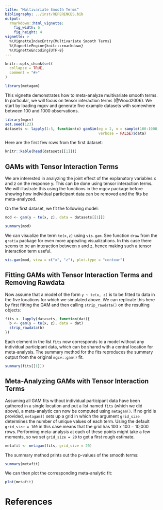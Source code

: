 ```yaml
---
title: "Multivariate Smooth Terms"
bibliography: ../inst/REFERENCES.bib
output: 
  rmarkdown::html_vignette:
    fig_width: 6
    fig_height: 4
vignette: >
  %\VignetteIndexEntry{Multivariate Smooth Terms}
  %\VignetteEngine{knitr::rmarkdown}
  %\VignetteEncoding{UTF-8}
---
```


```r
knitr::opts_chunk$set(
  collapse = TRUE,
  comment = "#>"
)
```

```r
library(metagam)
```

This vignette demonstrates how to meta-analyze multivariate smooth terms. In particular, we will focus on tensor interaction terms (@Wood2006). We start by loading mgcv and generate five example datasets with somewhere between 100 and 1000 observations.

```r
library(mgcv)
set.seed(123)
datasets <- lapply(1:5, function(x) gamSim(eg = 2, n = sample(100:1000, 1), 
                                           verbose = FALSE)$data)
```

Here are the first few rows from the first dataset:

```r
knitr::kable(head(datasets[[1]]))
```

## GAMs with Tensor Interaction Terms

We are interested in analyzing the joint effect of the explanatory variables x and z on the response y. This can be done using tensor interaction terms. We will illustrate this using the functions in the mgcv package before showing how individual participant data can be removed and the fits be meta-analyzed.

On the first dataset, we fit the following model:

```r
mod <- gam(y ~ te(x, z), data = datasets[[1]])
```

```r
summary(mod)
```

We can visualize the term `te(x,z)` using `vis.gam`. See function `draw` from the `gratia` package for even more appealing visualizations. In this case there seems to be an interaction between x and z, hence making such a tensor interaction term useful.

```r
vis.gam(mod, view = c("x", "z"), plot.type = "contour")
```

## Fitting GAMs with Tensor Interaction Terms and Removing Rawdata

Now assume that a model of the form `y ~ te(x, z)` is to be fitted to data in the five locations for which we simulated above. We can replicate this here by first fitting the GAM and then calling `strip_rawdata()` on the resulting objects:

```r
fits <- lapply(datasets, function(dat){
  b <- gam(y ~ te(x, z), data = dat)
  strip_rawdata(b)
})
```

Each element in the list `fits` now corresponds to a model without any individual participant data, which can be shared with a central location for meta-analysis. The summary method for the fits reproduces the summary output from the original `mgcv::gam()` fit.

```r
summary(fits[[1]])
```


## Meta-Analyzing GAMs with Tensor Interaction Terms

Assuming all GAM fits without individual participant data have been gathered in a single location and put a list named `fits` (which we did above), a meta-analytic can now be computed using `metagam()`. If no grid is provided, `metagam()` sets up a grid in which the argument `grid_size` determines the number of unique values of each term. Using the default `grid_size = 100` in this case means that the grid has 100 x 100 = 10,000 rows. Performing meta-analysis at each of these points might take a few moments, so we set `grid_size = 20` to get a first rough estimate.

```r
metafit <- metagam(fits, grid_size = 20)
```

The summary method prints out the p-values of the smooth terms:

```r
summary(metafit)
```

We can then plot the corresponding meta-analytic fit:

```r
plot(metafit)
```

# References
